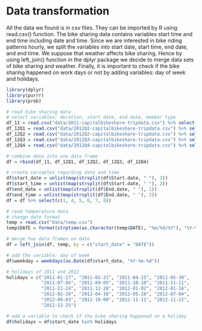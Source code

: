 # Data transformation
All the data we found is in csv files. They can be imported by R using read.csv() function. The bike sharing data contains variables start time and end time including date and time. Since we are interested in bike riding patterns hourly, we split the variables into start date, start time, end date, and end time. We suppose that weather affects bike sharing. Hence by using left_join() function in the dplyr package we decide to merge data sets of bike sharing and weather. Finally, it is important to check if the bike sharing happened on work days or not by adding variables: day of week and holidays.

```r
library(dplyr)
library(purrr)
library(prob)
```

```r
# read bike sharing data
# select variables: duration, start date, end date, member type
df_11 = read.csv("data/2011-capitalbikeshare-tripdata.csv") %>% select(c(1, 2, 3, 9))
df_12Q1 = read.csv("data/2012Q1-capitalbikeshare-tripdata.csv") %>% select(c(1, 2, 3, 9))
df_12Q2 = read.csv("data/2012Q2-capitalbikeshare-tripdata.csv") %>% select(c(1, 2, 3, 9))
df_12Q3 = read.csv("data/2012Q3-capitalbikeshare-tripdata.csv") %>% select(c(1, 2, 3, 9))
df_12Q4 = read.csv("data/2012Q4-capitalbikeshare-tripdata.csv") %>% select(c(1, 2, 3, 9))

# combine data into one data frame
df = rbind(df_11, df_12Q1, df_12Q2, df_12Q3, df_12Q4)

# create variables regarding date and time
df$start_date = unlist(map(strsplit(df$Start.date, " "), 1))
df$start_time = unlist(map(strsplit(df$Start.date, " "), 2))
df$end_date = unlist(map(strsplit(df$End.date, " "), 1))
df$end_time = unlist(map(strsplit(df$End.date, " "), 2))
df = df %>% select(c(1, 4, 5, 6, 7, 8))

# read temperature data
# change date format
temp = read.csv("data/temp.csv")
temp$DATE = format(strptime(as.character(temp$DATE), "%m/%d/%Y"), "%Y-%m-%d")

# merge two data frames on date
df = left_join(df, temp, by = c("start_date" = "DATE"))

# add the variable: day of week
df$weekday = weekdays(as.Date(df$start_date, "%Y-%m-%d"))

# holidays of 2011 and 2012
holidays = c("2011-01-17", "2011-02-21", "2011-04-15", "2011-05-30",
             "2011-07-04", "2011-09-05", "2011-10-10", "2011-11-11", 
             "2011-11-24", "2011-12-26", "2012-01-02", "2012-01-16", 
             "2012-02-20", "2012-04-16", "2012-05-28", "2012-07-04", 
             "2012-09-03", "2012-10-08", "2012-11-12", "2012-11-22", 
             "2012-12-25")

# add a variable to check if the bike sharing happened on a holiday
df$holidays = df$start_date %in% holidays
```

